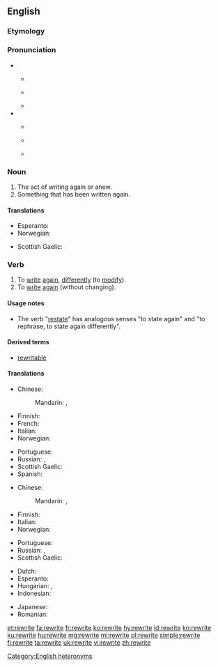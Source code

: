 ==English==
{{wikipedia|dab=rewrite}}

===Etymology===
{{prefix|re|write|lang=en}}

===Pronunciation===
* {{qualifier|noun}}
** {{a|UK}} {{IPA|/ˈɹiː.ɹaɪt/|lang=en}}
** {{a|US}} {{IPA|/ˈɹi.ɹaɪt/|lang=en}}
** {{rhymes|iːɹaɪt|lang=en}}
* {{a|verb}}
** {{a|UK}} {{IPA|/ɹiːˈɹaɪt/|lang=en}}
** {{a|US}} {{IPA|/ɹiˈɹaɪt/|lang=en}}
** {{rhymes|aɪt|lang=en}}

===Noun===
{{en-noun}}

# The act of writing again or anew.
# Something that has been written again.

====Translations====
{{trans-top|something that has been written again}}
* Esperanto: {{t|eo|reverko}}
* Norwegian: {{t|no|omskrivning|m|f}}
{{trans-mid}}
* Scottish Gaelic: {{t|gd|ath-sgrìobhadh|m}}
{{trans-bottom}}

===Verb===
{{en-verb|rewrites|rewriting|rewrote|rewritten}}

# To [[write]] [[again]], [[differently]] (to [[modify]]).
# To [[write]] [[again]] (without changing).

====Usage notes====
* The verb "[[restate]]" has analogous senses "to state again" and "to rephrase, to state again differently".

====Derived terms====
* [[rewritable]]

====Translations====
{{trans-top|write again, differently}}
* Chinese: 
*: Mandarin: {{t|cmn|重寫|sc=Hani}}, {{t|cmn|重写|tr=chóngxiě|sc=Hani}}
* Finnish: {{t|fi|[[kirjoittaa]] [[uudestaan]]}}
* French: {{t+|fr|réécrire}}
* Italian: {{t|it|riscrivere}}
* Norwegian: {{t|no|omskrive}}
{{trans-mid}}
* Portuguese: {{t+|pt|reescrever}}
* Russian: {{t+|ru|перепи́сывать|impf|tr=perepísyvat'}}, {{t+|ru|переписа́ть|pf|tr=perepisát'}}
* Scottish Gaelic: {{t|gd|ath-sgrìobh}}
* Spanish: {{t+|es|reescribir}}
{{trans-bottom}}

{{trans-top|write again, without changing}}
* Chinese: 
*: Mandarin: {{t|cmn|抄寫|sc=Hani}}, {{t|cmn|抄写|tr=chāoxiě|sc=Hani}}
* Finnish: {{t|fi|[[kirjoittaa]] [[uudestaan]]}}
* Italian: {{t|it|riscrivere}}
* Norwegian: {{t|no|rekonstruere}}
{{trans-mid}}
* Portuguese: {{t+|pt|reescrever}}
* Russian: {{t+|ru|перепи́сывать|impf|tr=perepísyvat'}}, {{t+|ru|переписа́ть|pf|tr=perepisát'}}
* Scottish Gaelic: {{t|gd|ath-sgrìobh}}
{{trans-bottom}}

{{checktrans-top|to write again}}
* Dutch: {{t+check|nl|herschrijven}}
* Esperanto: {{t-check|eo|reskribi}}
* Hungarian: {{t+check|hu|átír}}, {{t+check|hu|átfogalmaz}}
* Indonesian: {{t-check|id|[[tulis|menulis]] [[ulang]]}} <!-- was "[[tulis|menulis]] [[ulang]]" - assumed sum-of-parts; if an idiom, remove the wikilinks to the individual words. see [[User:Kephir/gadgets/xte#Translation_fixing]] -->
{{trans-mid}}
* Japanese: {{t-check|ja|書き直す|tr=[[かきなおす]], kaki-naosu|sc=Jpan}}
* Romanian: {{t+check|ro|rescrie}}
{{trans-bottom}}

[[Category:English heteronyms]]

[[et:rewrite]]
[[fa:rewrite]]
[[fr:rewrite]]
[[ko:rewrite]]
[[hy:rewrite]]
[[id:rewrite]]
[[kn:rewrite]]
[[ku:rewrite]]
[[hu:rewrite]]
[[mg:rewrite]]
[[ml:rewrite]]
[[pl:rewrite]]
[[simple:rewrite]]
[[fi:rewrite]]
[[ta:rewrite]]
[[uk:rewrite]]
[[vi:rewrite]]
[[zh:rewrite]]